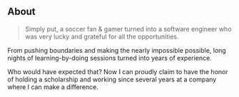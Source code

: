 ## About

> Simply put, a soccer fan & gamer turned into a software engineer who was very lucky and grateful for all the opportunities. 

From pushing boundaries and making the nearly impossible possible, long nights of learning-by-doing sessions turned into years of experience.

Who would have expected that? Now I can proudly claim to have the honor of holding a scholarship and working since several years at a company where I can make a difference.
